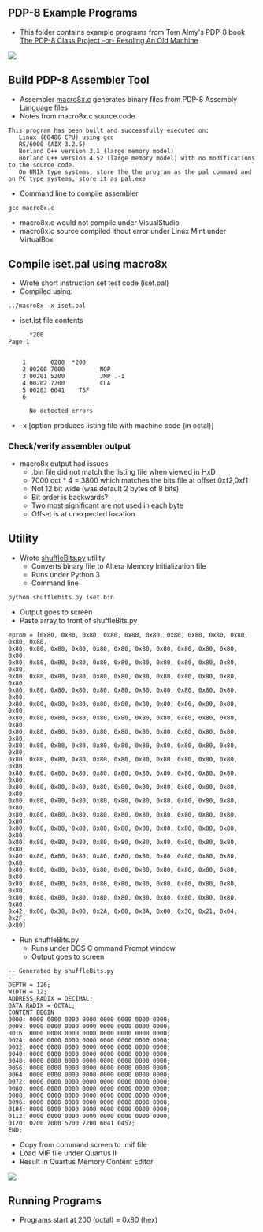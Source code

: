 == PDP-8 Example Programs ==

* This folder contains example programs from Tom Almy's PDP-8 book [https://www.amazon.com/PDP-8-Class-Project-Resoling-Machine-ebook/dp/B07KY5RCJ7/ref=sr_1_1?dchild=1&keywords=tom+almy+pdp-8&qid=1615991822&sr=8-1 The PDP-8 Class Project -or- Resoling An Old Machine]

<img src="https://raw.githubusercontent.com/douggilliland/Retro-Computers/master/PDP-8/PDP8_Book(Almy)/Almy_Book_Cover.png"></img>

== Build PDP-8 Assembler Tool ==

* Assembler [https://github.com/douggilliland/Linux-68k/blob/master/pdp8/macro8x.c macro8x.c] generates binary files from PDP-8 Assembly Language files
* Notes from macro8x.c source code
<pre>
This program has been built and successfully executed on:
   Linux (80486 CPU) using gcc
   RS/6000 (AIX 3.2.5)
   Borland C++ version 3.1 (large memory model)
   Borland C++ version 4.52 (large memory model) with no modifications to the source code.
   On UNIX type systems, store the the program as the pal command and on PC type systems, store it as pal.exe
</pre>
* Command line to compile assembler
<pre>
gcc macro8x.c
</pre>

* macro8x.c would not compile under VisualStudio
* macro8x.c source compiled ithout error under Linux Mint under VirtualBox

== Compile iset.pal using macro8x ==

* Wrote short instruction set test code (iset.pal)
* Compiled using:
<pre>
../macro8x -x iset.pal

</pre>
* iset.lst file contents
<pre>
      *200                                                                Page 1


    1       0200  *200
    2 00200 7000          NOP
    3 00201 5200          JMP .-1
    4 00202 7200          CLA
    5 00203 6041    TSF
    6             

      No detected errors
</pre>

* -x [option produces listing file with machine code (in octal)]

=== Check/verify assembler output ===

* macro8x output had issues
** .bin file did not match the listing file when viewed in HxD
** 7000 oct * 4 = 3800 which matches the bits file at offset 0xf2,0xf1
** Not 12 bit wide (was default 2 bytes of 8 bits)
** Bit order is backwards?
** Two most significant are not used in each byte
** Offset is at unexpected location

== Utility ==

* Wrote [https://github.com/douggilliland/Linux-68k/blob/master/pdp8/shufflebits.py shuffleBits.py] utility
** Converts binary file to Altera Memory Initialization file
** Runs under Python 3
** Command line
<pre>
python shufflebits.py iset.bin

</pre>
* Output goes to screen
* Paste array to front of shuffleBits.py
<pre>
eprom = [0x80, 0x80, 0x80, 0x80, 0x80, 0x80, 0x80, 0x80, 0x80, 0x80, 0x80, 0x80,
0x80, 0x80, 0x80, 0x80, 0x80, 0x80, 0x80, 0x80, 0x80, 0x80, 0x80, 0x80,
0x80, 0x80, 0x80, 0x80, 0x80, 0x80, 0x80, 0x80, 0x80, 0x80, 0x80, 0x80,
0x80, 0x80, 0x80, 0x80, 0x80, 0x80, 0x80, 0x80, 0x80, 0x80, 0x80, 0x80,
0x80, 0x80, 0x80, 0x80, 0x80, 0x80, 0x80, 0x80, 0x80, 0x80, 0x80, 0x80,
0x80, 0x80, 0x80, 0x80, 0x80, 0x80, 0x80, 0x80, 0x80, 0x80, 0x80, 0x80,
0x80, 0x80, 0x80, 0x80, 0x80, 0x80, 0x80, 0x80, 0x80, 0x80, 0x80, 0x80,
0x80, 0x80, 0x80, 0x80, 0x80, 0x80, 0x80, 0x80, 0x80, 0x80, 0x80, 0x80,
0x80, 0x80, 0x80, 0x80, 0x80, 0x80, 0x80, 0x80, 0x80, 0x80, 0x80, 0x80,
0x80, 0x80, 0x80, 0x80, 0x80, 0x80, 0x80, 0x80, 0x80, 0x80, 0x80, 0x80,
0x80, 0x80, 0x80, 0x80, 0x80, 0x80, 0x80, 0x80, 0x80, 0x80, 0x80, 0x80,
0x80, 0x80, 0x80, 0x80, 0x80, 0x80, 0x80, 0x80, 0x80, 0x80, 0x80, 0x80,
0x80, 0x80, 0x80, 0x80, 0x80, 0x80, 0x80, 0x80, 0x80, 0x80, 0x80, 0x80,
0x80, 0x80, 0x80, 0x80, 0x80, 0x80, 0x80, 0x80, 0x80, 0x80, 0x80, 0x80,
0x80, 0x80, 0x80, 0x80, 0x80, 0x80, 0x80, 0x80, 0x80, 0x80, 0x80, 0x80,
0x80, 0x80, 0x80, 0x80, 0x80, 0x80, 0x80, 0x80, 0x80, 0x80, 0x80, 0x80,
0x80, 0x80, 0x80, 0x80, 0x80, 0x80, 0x80, 0x80, 0x80, 0x80, 0x80, 0x80,
0x80, 0x80, 0x80, 0x80, 0x80, 0x80, 0x80, 0x80, 0x80, 0x80, 0x80, 0x80,
0x80, 0x80, 0x80, 0x80, 0x80, 0x80, 0x80, 0x80, 0x80, 0x80, 0x80, 0x80,
0x80, 0x80, 0x80, 0x80, 0x80, 0x80, 0x80, 0x80, 0x80, 0x80, 0x80, 0x80,
0x42, 0x00, 0x38, 0x00, 0x2A, 0x00, 0x3A, 0x00, 0x30, 0x21, 0x04, 0x2F,
0x80]
</pre>

* Run shuffleBits.py
** Runs under DOS C ommand Prompt window
** Output goes to screen

<pre>
-- Generated by shuffleBits.py
--
DEPTH = 126;
WIDTH = 12;
ADDRESS_RADIX = DECIMAL;
DATA_RADIX = OCTAL;
CONTENT BEGIN
0000: 0000 0000 0000 0000 0000 0000 0000 0000;
0008: 0000 0000 0000 0000 0000 0000 0000 0000;
0016: 0000 0000 0000 0000 0000 0000 0000 0000;
0024: 0000 0000 0000 0000 0000 0000 0000 0000;
0032: 0000 0000 0000 0000 0000 0000 0000 0000;
0040: 0000 0000 0000 0000 0000 0000 0000 0000;
0048: 0000 0000 0000 0000 0000 0000 0000 0000;
0056: 0000 0000 0000 0000 0000 0000 0000 0000;
0064: 0000 0000 0000 0000 0000 0000 0000 0000;
0072: 0000 0000 0000 0000 0000 0000 0000 0000;
0080: 0000 0000 0000 0000 0000 0000 0000 0000;
0088: 0000 0000 0000 0000 0000 0000 0000 0000;
0096: 0000 0000 0000 0000 0000 0000 0000 0000;
0104: 0000 0000 0000 0000 0000 0000 0000 0000;
0112: 0000 0000 0000 0000 0000 0000 0000 0000;
0120: 0200 7000 5200 7200 6041 0457;
END;
</pre>

* Copy from command screen to .mif file
* Load MIF file under Quartus II
* Result in Quartus Memory Content Editor

<img src="https://raw.githubusercontent.com/douggilliland/Linux-68k/master/pdp8/iset_bin_in_HxD.PNG"></img>

== Running Programs ==

* Programs start at 200 (octal) = 0x80 (hex)
